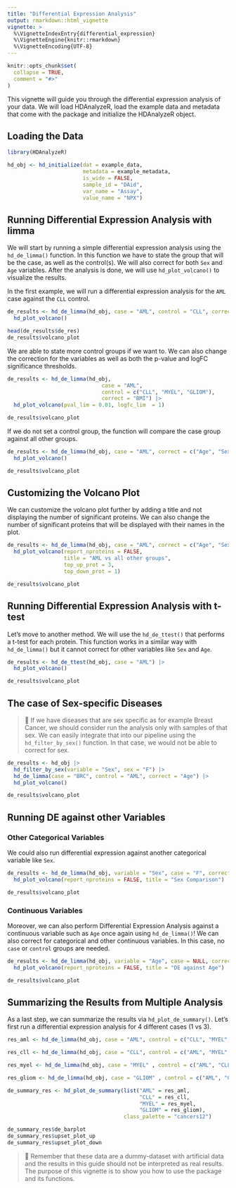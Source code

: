 ```yaml
---
title: "Differential Expression Analysis"
output: rmarkdown::html_vignette
vignette: >
  %\VignetteIndexEntry{differential_expression}
  %\VignetteEngine{knitr::rmarkdown}
  %\VignetteEncoding{UTF-8}
---
```


```r
knitr::opts_chunk$set(
  collapse = TRUE,
  comment = "#>"
)
```

This vignette will guide you through the differential expression analysis of your data. We will load HDAnalyzeR, load the example data and metadata that come with the package and initialize the HDAnalyzeR object.

## Loading the Data

```r
library(HDAnalyzeR)

hd_obj <- hd_initialize(dat = example_data, 
                        metadata = example_metadata, 
                        is_wide = FALSE, 
                        sample_id = "DAid",
                        var_name = "Assay",
                        value_name = "NPX")
```

## Running Differential Expression Analysis with limma

We will start by running a simple differential expression analysis using the `hd_de_limma()` function. In this function we have to state the group that will be the case, as well as the control(s). We will also correct for both `Sex` and `Age` variables. After the analysis is done, we will use `hd_plot_volcano()` to visualize the results.

In the first example, we will run a differential expression analysis for the `AML` case against the `CLL` control.

```r
de_results <- hd_de_limma(hd_obj, case = "AML", control = "CLL", correct = c("Age", "Sex")) |> 
  hd_plot_volcano()

head(de_results$de_res)
de_results$volcano_plot
```

We are able to state more control groups if we want to. We can also change the correction for the variables as well as both the p-value and logFC significance thresholds. 

```r
de_results <- hd_de_limma(hd_obj, 
                              case = "AML", 
                              control = c("CLL", "MYEL", "GLIOM"), 
                              correct = "BMI") |> 
  hd_plot_volcano(pval_lim = 0.01, logfc_lim  = 1)

de_results$volcano_plot
```

If we do not set a control group, the function will compare the case group against all other groups. 

```r
de_results <- hd_de_limma(hd_obj, case = "AML", correct = c("Age", "Sex")) |> 
  hd_plot_volcano()

de_results$volcano_plot
```

## Customizing the Volcano Plot

We can customize the volcano plot further by adding a title and not displaying the number of significant proteins. We can also change the number of significant proteins that will be displayed with their names in the plot. 

```r
de_results <- hd_de_limma(hd_obj, case = "AML", correct = c("Age", "Sex")) |> 
  hd_plot_volcano(report_nproteins = FALSE, 
                  title = "AML vs all other groups",
                  top_up_prot = 3,
                  top_down_prot = 1)

de_results$volcano_plot
```

## Running Differential Expression Analysis with t-test

Let's move to another method. We will use the `hd_de_ttest()` that performs a t-test for each protein. This function works in a similar way with `hd_de_limma()` but it cannot correct for other variables like `Sex` and `Age`.

```r
de_results <- hd_de_ttest(hd_obj, case = "AML") |> 
  hd_plot_volcano()

de_results$volcano_plot
```

## The case of Sex-specific Diseases

> 📓 If we have diseases that are sex specific as for example Breast Cancer, we should consider run the analysis only with samples of that sex. We can easily integrate that into our pipeline using the `hd_filter_by_sex()` function. In that case, we would not be able to correct for sex.

```r
de_results <- hd_obj |> 
  hd_filter_by_sex(variable = "Sex", sex = "F") |> 
  hd_de_limma(case = "BRC", control = "AML", correct = "Age") |> 
  hd_plot_volcano()

de_results$volcano_plot
```

## Running DE against other Variables

### Other Categorical Variables

We could also run differential expression against another categorical variable like `Sex`.

```r
de_results <- hd_de_limma(hd_obj, variable = "Sex", case = "F", correct = "Age") |> 
  hd_plot_volcano(report_nproteins = FALSE, title = "Sex Comparison")

de_results$volcano_plot
```

### Continuous Variables

Moreover, we can also perform Differential Expression Analysis against a continuous variable such as `Age` once again using `hd_de_limma()`! We can also correct for categorical and other continuous variables. In this case, no `case` or `control` groups are needed.

```r
de_results <- hd_de_limma(hd_obj, variable = "Age", case = NULL, correct = c("Sex", "BMI")) |> 
  hd_plot_volcano(report_nproteins = FALSE, title = "DE against Age")

de_results$volcano_plot
```

## Summarizing the Results from Multiple Analysis

As a last step, we can summarize the results via `hd_plot_de_summary()`. Let's first run a differential expression analysis for 4 different cases (1 vs 3).

```r
res_aml <- hd_de_limma(hd_obj, case = "AML", control = c("CLL", "MYEL", "GLIOM"))

res_cll <- hd_de_limma(hd_obj, case = "CLL", control = c("AML", "MYEL", "GLIOM"))

res_myel <- hd_de_limma(hd_obj, case = "MYEL" , control = c("AML", "CLL", "GLIOM"))

res_gliom <- hd_de_limma(hd_obj, case = "GLIOM" , control = c("AML", "CLL", "MYEL"))

de_summary_res <- hd_plot_de_summary(list("AML" = res_aml, 
                                          "CLL" = res_cll, 
                                          "MYEL" = res_myel, 
                                          "GLIOM" = res_gliom),
                                     class_palette = "cancers12")
```

```r
de_summary_res$de_barplot
de_summary_res$upset_plot_up
de_summary_res$upset_plot_down
```

> 📓 Remember that these data are a dummy-dataset with artificial data and the results in this guide should not be interpreted as real results. The purpose of this vignette is to show you how to use the package and its functions.
